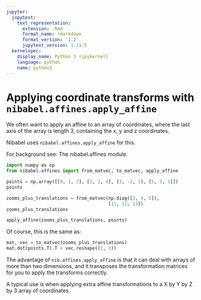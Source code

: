```yaml
---
jupyter:
  jupytext:
    text_representation:
      extension: .Rmd
      format_name: rmarkdown
      format_version: '1.2'
      jupytext_version: 1.11.5
  kernelspec:
    display_name: Python 3 (ipykernel)
    language: python
    name: python3
---
```


# Applying coordinate transforms with `nibabel.affines.apply_affine`

We often want to apply an affine to an array of coordinates, where the last
axis of the array is length 3, containing the x, y and z coordinates.

Nibabel uses `nibabel.affines.apply_affine` for this.

For background see: The nibabel.affines module.

```python
import numpy as np
from nibabel.affines import from_matvec, to_matvec, apply_affine
```

```python
points = np.array([[0, 1, 2], [2, 2, 4], [3, -2, 1], [5, 3, 1]])
points
```

```python
zooms_plus_translations = from_matvec(np.diag([3, 4, 5]),
                                      [11, 12, 13])
zooms_plus_translations
```

```python
apply_affine(zooms_plus_translations, points)
```

Of course, this is the same as:

```python
mat, vec = to_matvec(zooms_plus_translations)
mat.dot(points.T).T + vec.reshape((1, 3))
```

The advantage of `nib.affines.apply_affine` is that it can deal with arrays
of more than two dimensions, and it transposes the transformation matrices for
you to apply the transforms correctly.

A typical use is when applying extra affine transformations to a X by Y by Z
by 3 array of coordinates.
